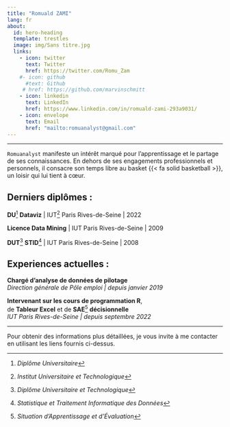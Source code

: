 ```yaml
---
title: "Romuald ZAMI"
lang: fr
about:
  id: hero-heading
  template: trestles
  image: img/Sans titre.jpg
  links:
    - icon: twitter
      text: Twitter
      href: https://twitter.com/Romu_Zam
    #- icon: github
      #text: Github
     # href: https://github.com/marvinschmitt
    - icon: linkedin
      text: LinkedIn
      href: https://www.linkedin.com/in/romuald-zami-293a9031/
    - icon: envelope
      text: Email
      href: "mailto:romuanalyst@gmail.com"
---
```


---------------------------------------------------

:::{#hero-heading}

`Romuanalyst` manifeste un intérêt marqué pour l'apprentissage et le partage de ses connaissances. En dehors de ses engagements professionnels et personnels, il consacre son temps libre au basket {{< fa solid basketball >}}, un loisir qui lui tient à cœur.

## Derniers diplômes :

**DU**[^DU] **Dataviz** | IUT[^IUT] Paris Rives-de-Seine | 2022

[^DU]: *Diplôme Universitaire*
[^IUT]: *Institut Universitaire et Technologique*

**Licence Data Mining** | IUT Paris Rives-de-Seine | 2009

**DUT**[^DUT] **STID**[^STID] | IUT Paris Rives-de-Seine | 2008

[^DUT]: *Diplôme Universitaire et Technologique*
[^STID]: *Statistique et Traitement Informatique des Données*

## Experiences actuelles :

**Chargé d'analyse de données de pilotage** <br> _Direction générale de Pôle emploi | depuis janvier 2019_

**Intervenant sur les cours de programmation R**, <br> de **Tableur Excel** et de **SAE**[^SAE] **décisionnelle** <br> _IUT Paris Rives-de-Seine | depuis septembre 2022_

[^SAE]: *Situation d'Apprentissage et d'Évaluation*

:::
---------------------------------------------------
Pour obtenir des informations plus détaillées, je vous invite à me contacter en utilisant les liens fournis ci-dessus. 